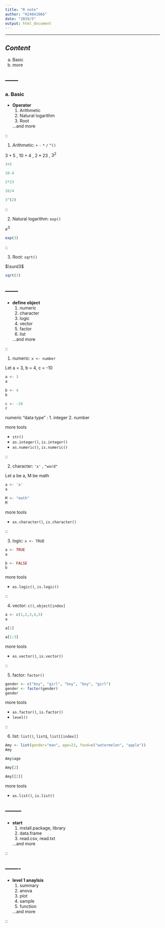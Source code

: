 ---
title: "R note"
author: "H24041066"
date: "2019/5"
output: html_document
---
-----------

## *Content*

a. Basic
b. more

------
------

### a. Basic

+ **Operator**
  1. Arithmetic
  2. Natural logarithm
  3. Root
  
  ...and more

::

1. Arithmetic: `+` `-` `*` `/` `^()`

$3+5$ ,  $10+4$ ,  $2\times23$ ,   $3^{2}$
```{r, comment=NA, echo=TRUE, collapse = TRUE}
3+5

10-4

2*23

16/4

3^(2)
```



::

2. Natural logarithm: `exp()`

 $e^3$
```{r}
exp(3)
```



::

3. Root: `sqrt()`

$\surd3$
```{r}
sqrt(3)
```
------
-------

+ **define object**
  1. numeric
  2. character
  3. logic
  4. vector
  5. factor
  6. list
  
  ...and more

  
::


1. numeric: `x <- number`

Let a = 3, b = 4, c = -10
```{r, comment=NA, collapse = TRUE}
a <- 3
a

b <- 4
b

c <- -10
c
```

numeric "data type" :
1. integer
2. number

more tools

* `str()`
* `as.integer()`, `is.integer()`
* `as.numeric()`, `is.numeric()`


::

2. character: `'x'` , `"word"`

Let a be a, M be math
```{r, comment=NA}
a <- 'a'
a

M <- "math"
M
```


more tools

* `as.character()`, `is.character()`
  
::

3. logic: `x <- TRUE`


```{r, comment=NA, collapse = TRUE}
a <- TRUE
a

b <- FALSE
b
```


more tools

* `as.logic()`, `is.logic()`

::

4. vector: `c()`, `object[index]`


```{r, comment=NA, collapse = TRUE}
a <- c(1,2,3,4,5)
a

a[1]

a[1:3]
```


more tools

* `as.vector()`, `is.vector()`

::

5. factor: `factor()`


```{r, comment=NA, collapse = TRUE}
gender <- c("boy", "girl", "boy", "boy", "girl") 
gender <- factor(gender)   
gender
```


more tools

* `as.factor()`, `is.factor()`
* `level()`

::

6. list: `list()`, `list$`, `list[[index]]`


```{r, comment=NA, collapse = TRUE}
Amy <- list(gender="man", age=23, food=c("watermelon", "apple"))
Amy

Amy$age

Amy[2]

Amy[[2]]
```


more tools

* `as.list()`, `is.list()`

--------
--------
+ **start**
  1. install.package, library
  2. data.frame
  3. read.csv, read.txt
  
  ...and more
  
::

-------
-------
+ **level 1 anaylsis**
  1. summary
  2. anova
  3. plot
  4. sample
  5. function
  
  ...and more
  
::

  
  
  
